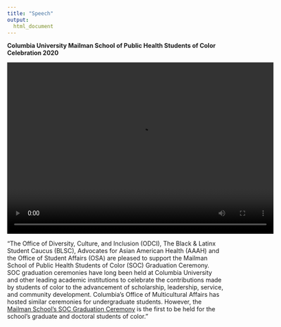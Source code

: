 ```yaml
---
title: "Speech"
output: 
  html_document
---
```


**Columbia University Mailman School of Public Health Students of Color Celebration 2020**

<video src="TSpeech1.m4v" width="620" height="400" controls preload></video>


<p>
"The Office of Diversity, Culture, and Inclusion (ODCI), The Black & Latinx Student Caucus (BLSC), Advocates for Asian American Health (AAAH) and the Office of Student Affairs (OSA) are pleased to support the Mailman School of Public Health Students of Color (SOC) Graduation Ceremony. SOC graduation ceremonies have long been held at Columbia University and other leading academic institutions to celebrate the contributions made by students of color to the advancement of scholarship, leadership, service, and community development. Columbia’s Office of Multicultural Affairs has hosted similar ceremonies for undergraduate students. However, the [Mailman School’s SOC Graduation Ceremony](https://www.publichealth.columbia.edu/research/office-diversity-culture-and-inclusion/students-color-ceremony) is the first to be held for the school’s graduate and doctoral students of color."
</p>